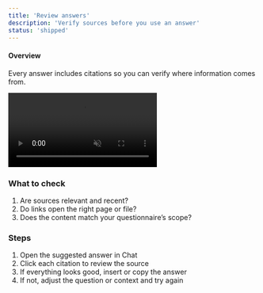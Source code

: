 ```yaml
---
title: 'Review answers'
description: 'Verify sources before you use an answer'
status: 'shipped'
---
```


#### Overview
Every answer includes citations so you can verify where information comes from.

<div className="my-4 rounded-lg overflow-hidden border">
  <video
    autoPlay
    muted
    loop
    playsInline
    className="my-0 aspect-video rounded-md overflow-hidden"
    src="/videos/fill-questionnaires/review-answer.mp4"
  ></video>
</div>

### What to check
1. Are sources relevant and recent?
2. Do links open the right page or file?
3. Does the content match your questionnaire’s scope?

### Steps
1. Open the suggested answer in Chat
2. Click each citation to review the source
3. If everything looks good, insert or copy the answer
4. If not, adjust the question or context and try again

